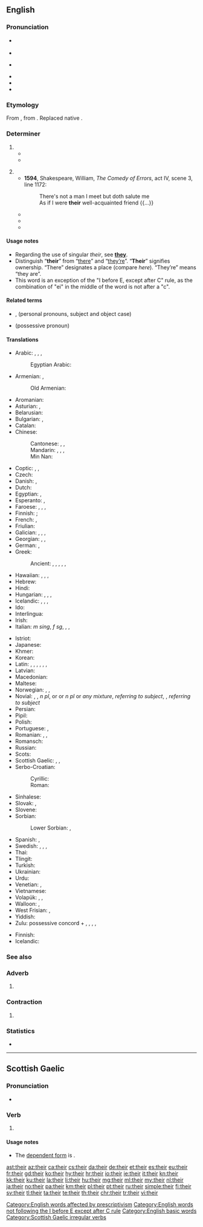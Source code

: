 {{also|þeir}}
==English==

===Pronunciation===
* {{a|UK}} {{IPA|/ðɛə(ɹ)/|/ðɛː(ɹ)/|lang=en}}
* {{audio|en-gb-their.ogg|Audio (UK)|lang=en}}
* {{a|US}} {{IPA|/ðɛɚ/|lang=en}}
* {{audio|en-us-their.ogg|Audio (US)|lang=en}}
* {{rhymes|ɛə(ɹ)|lang=en}}
* {{homophones|lang=en|there|they're}}

===Etymology===
From {{etyl|enm|en}}, from {{etyl|non|en}} {{m|non|þeirra}}. Replaced native {{etyl|ang}} {{m|ang|hiera}}.

===Determiner===
{{head|en|determiner|cat2=possessive determiners}}

# {{non-gloss definition|Belonging to, from, of, or relating to, [[them]] (plural).}}
#* {{quote-journal|date=May 5, 2012|author=Phil McNulty|work=BBC Sport
|title=[http://www.bbc.co.uk/sport/0/football/17878435 Chelsea 2-1 Liverpool]
|passage=For Liverpool, '''their''' season will now be regarded as a relative disappointment after failure to add the FA Cup to the Carling Cup and not mounting a challenge to reach the Champions League places.}}
#* {{quote-magazine|date=2013-07-20|volume=408|issue=8845|magazine={{w|The Economist}}
|title=[http://www.economist.com/news/http://www.economist.com/news/business/21582001-army-new-online-courses-scaring-wits-out-traditional-universities-can-they The attack of the MOOCs]
|passage=Since the launch early last year of&nbsp;[&hellip;] two Silicon Valley start-ups offering free education through MOOCs, massive open online courses, the ivory towers of academia have been shaken to their foundations. University brands built in some cases over centuries have been forced to contemplate the possibility that information technology will rapidly make '''their''' existing business model obsolete.}}
#: {{ux|en|they will meet tomorrow at '''their''' convenience;&nbsp; this is probably '''their''' cat}}
# {{non-gloss definition|Belonging to someone (one person, singular).}}
#* '''1594''', Shakespeare, William, ''The Comedy of Errors'', act IV, scene 3, line 1172:
#*: There's not a man I meet but doth salute me<br/>As if I were '''their''' well-acquainted friend {{...}}
#* {{quote-book|year=2006|title=First on the Scene: Student Reference Guide|author=St. John Ambulance|isbn=1-894070-56-9|section=Lesson 2, page 3|passage=Place the casualty on '''their''' back with feet and legs raised—this is called the ''shock position''. [emphasis in original] Once the casualty is positioned, cover them to preserve body heat, but do not overheat.}}
#* {{quote-book
|year=2007
|first=J. K.
|last=Rowling
|authorlink=J. K. Rowling
|title={{w|Harry Potter and the Deathly Hallows}}
|location=(quoted edition: London
|publisher=Bloomsbury, 2008
|isbn=978 0 7475 9586 1
|page=93)
|passage=‘I mean ... if somebody made a mistake,’ Harry went on, ‘and let something slip, I know they didn’t mean to do it. It’s not '''their''' fault,’ he repeated, again a little louder than he would usually have spoken.
}}
#* {{seemorecites|lang=en}}

====Usage notes====
* Regarding the use of singular ''their'', see '''[[they]]'''.
* Distinguish “'''their'''” from “[[there]]” and “[[they're|they’re]]”. “'''Their'''” signifies ownership. “There” designates a place (compare ''here''). “They’re” means “they are”.
* This word is an exception of the "I before E, except after C" rule, as the combination of "ei" in the middle of the word is not after a "c".

====Related terms====
* {{l|en|they}}, {{l|en|them}} (personal pronouns, subject and object case)
* {{l|en|theirs}} (possessive pronoun)

====Translations====
{{trans-top|belonging to them (plural)}}
* Arabic: {{t|ar|لَهُم}}, {{t+|ar|ـهُمْ|tr=-hum|m}}, {{t|ar|ـهُنَّ|tr=-hunna|f}}, {{t|ar|ـهُمَا|d|tr=-humā}}
*: Egyptian Arabic: {{t|arz|هم|alt='''ـهم'''|tr=-hum|sc=Arab}}
* Armenian: {{t|hy|նրանց}}, {{l|hy|իրենց}}
*: Old Armenian: {{t|xcl|նոցա}}
* Aromanian: {{t|rup|lor|alt=(a) lor|m|f}}
* Asturian: {{t+|ast|so}}, {{t+|ast|sos|p}}
* Belarusian: {{t|be|іх}}
* Bulgarian: {{t|bg|те́хен}}, {{t+|bg|им|sc=Cyrl}}
* Catalan: {{t|ca|llur}}
* Chinese:
*: Cantonese: {{qualifier|formal, written}} {{t|yue|他們|alt=他們的|sc=Hant}}, {{t|yue|他们|tr=ta1 mun4 dik1|alt=他们的|sc=Hant}}, {{qualifier|vernacular}} {{t|yue|佢哋|tr=keoi5 dei6 ge3|alt=佢哋嘅|sc=Hant}}
*: Mandarin: {{t+|cmn|他們|alt=他們的|sc=Hani}}, {{t+|cmn|他们|alt=他们的|tr=tāmen-de|sc=Hani}}, {{t+|cmn|她們|alt=她們的|sc=Hani}}, {{t+|cmn|她们|alt=她们的|tr=tāmen-de|sc=Hani}} {{qualifier|of females}}
*: Min Nan: {{t|nan|亻因|tr=[[in]]}}
* Coptic: {{t|cop|ⲡⲟⲩ|m|tr=pw}}, {{t|cop|ⲧⲟⲩ|f|tr=tw}}, {{t|cop|ⲛⲟⲩ|m-p|f-p|tr=nw}}
* Czech: {{t+|cs|jejich}}
* Danish: {{t+|da|deres}}, {{t+|da|sin}}
* Dutch: {{t+|nl|hun}}
* Egyptian: {{qualifier|archaic}} {{t|egy|𓋴𓈖𓏥|tr=sn}}, {{qualifier|late egyptian}} {{t|egy|𓏲𓏥|tr=w}}
* Esperanto: {{t|eo|ilia}}, {{t|eo|iliaj|p}}
* Faroese: {{t|fo|teirra}}, {{t|fo|hjá teimum}}, {{t|fo|sín}}, {{t|fo|hjá sær}}
* Finnish: {{qualifier|if owners are people}} {{t+|fi|heidän}}; {{qualifier|if owners are not people}} {{t+|fi|niiden}}
* French: {{t+|fr|leur|s}}, {{t+|fr|leurs|p}}
* Friulian: {{t|fur|lôr}}
* Galician: {{t+|gl|seu|m}}, {{t|gl|súa|f}}, {{t|gl|seus|m-p}}, {{t|gl|súas|f-p}}
* Georgian: {{t|ka|მათი}}, {{t|ka|იმათი}}, {{t|ka|თავიანთი}}
* German: {{t+|de|ihr}}, {{t+|de|ihre}}
* Greek:
*: Ancient: {{t|grc|αὐτῶν}} {{qualifier|[[genitive case|gen.]] of personal pronoun}}, {{t|grc|τούτων}} {{qualifier|gen. of medial demonstrative}}, {{t|grc|ἐκείνων}} {{qualifier|gen. of distal demonstrative}}, {{t|grc|τῶνδε}} {{qualifier|gen. of proximal demonstrative}}, {{t|grc|σφῶν}} {{qualifier|gen. of personal pronoun}}, {{t|grc|σφέτερος}} {{qualifier|adjective}}
* Hawaiian: {{qualifier|dual}} {{t|haw|ko}} {{t|haw|lāua}}, {{t|haw|kā}} {{t|haw|lāua}}, {{qualifier|plural}} {{t|haw|ko}} {{t|haw|lākou}}, {{t|haw|kā}} {{t|haw|lākou}}
* Hebrew: {{t|he|שלהם|p|tr=shelahém|sc=Hebr}}
* Hindi: {{t+|hi|उनका|tr=unkā}}
* Hungarian: {{t|hu|-uk}}, {{t|hu|-ük}}, {{t|hu|-juk}}, {{t|hu|-jük}}
* Icelandic: {{t+|is|þeirra}}, {{t+|is|sinn|m}}, {{t+|is|sín|f}}, {{t+|is|sitt|n}}
* Ido: {{t+|io|lia}}
* Interlingua: {{t|ia|lor}}
* Irish: {{t+|ga|a}}
* Italian: {{t-check|it|il loro}} ''m sing'', {{t-check|it|la loro}} ''f sg'', {{t-check|it|i loro|m-p}}, {{t-check|it|le loro|f-p}}, {{t+check|it|loro}}
{{trans-mid}}
* Istriot: {{t|ist|luri}}
* Japanese: {{t|ja|彼ら|alt=彼らの|tr=かれらの, karera-no}}
* Khmer: {{t|km|របស់គេ|tr=rɔbɑh kei|sc=Khmr}}
* Korean: {{t|ko|그들의|tr=geudeul-ui|sc=Hang}}
* Latin: {{t+|la|suus}}, {{t|la|illorum|m|n}}, {{t|la|illarum|f}}, {{t+|la|eorum|m|n}}, {{t+|la|earum|f}}, {{t+|la|horum|m|n}}, {{t+|la|harum|f}}
* Latvian: {{t+|lv|viņu}}
* Macedonian: {{t|mk|нивен|tr=níven}}
* Maltese: {{t|mt|tagħhom}}
* Norwegian: {{t+|no|deres}}, {{t+|no|sin}}, {{t+|no|sine}} {{qualifier|own, generic}}
* Novial: {{qualifier|1}} {{t-check|nov|losen|m-p}}, {{qualifier|1}} {{t-check|nov|lasen|f-p}}, {{qualifier|1}} {{t-check|nov|lusen}} ''n pl '', {{qualifier|1}} {{t-check|nov|lesen|m-p|f-p}} or or ''n pl'' or ''any mixture'', {{qualifier|1}} {{t-check|nov|sen}} ''referring to subject'', {{qualifier|2}} {{t-check|nov|len}}, {{qualifier|2}} {{t-check|nov|sen}} ''referring to subject''
* Persian: {{t+|fa|شان|alt=ـشان|tr=-e-shān}}
* Pipil: {{t|ppl|in-}}
* Polish: {{t+|pl|ich}}
* Portuguese: {{t+|pt|seu}}, {{t+|pt|seus}}
* Romanian: {{t+|ro|lor|m|f}}, {{t|ro|săi|m}}, {{t+|ro|sale|f}}
* Romansch: {{t|rm|lur}}
* Russian: {{t+|ru|их}}
* Scots: {{t|sco|thair}}
* Scottish Gaelic: {{t|gd|aca}}, {{t|gd|an}}, {{t|gd|am}}
* Serbo-Croatian:
*: Cyrillic: {{t|sh|њихов|sc=Cyrl}}
*: Roman: {{t|sh|njihov}}
* Sinhalese: {{t|si|ඔවුන්ගේ|sc=Sinh}}
* Slovak: {{t+|sk|ich}}, {{t|sk|svoj}}
* Slovene: {{t+|sl|njíhov}}
* Sorbian:
*: Lower Sorbian: {{t|dsb|jeju}} {{qualifier|referring to two people or things}}, {{t|dsb|jich}} {{qualifier|referring to three or more people or things}}
* Spanish: {{t+|es|su|s}}, {{t+|es|sus|p}}
* Swedish: {{t+|sv|deras}}, {{t+|sv|sin}} {{qualifier|c, singular}}, {{t+|sv|sitt}} {{qualifier|n, singular}}, {{t+|sv|sina|p}}
* Thai: {{t|th|ของเขา|tr=kŏng kăo}}
* Tlingit: {{t|tli|has du}}
* Turkish: {{t+|tr|onların}}
* Ukrainian: {{t|uk|їх}}
* Urdu: {{t|ur|ان کا|tr=un kā}}
* Venetian: {{t|vec|so}}, {{t|vec|suo}}
* Vietnamese: {{t|vi|của họ}}
* Volapük: {{qualifier|masculine}} {{t+|vo|omsik}}, {{qualifier|feminine}} {{t|vo|ofsik}}, {{qualifier|neuter or of mixed or unspecified gender}} {{t+|vo|onsik}}
* Walloon: {{t+|wa|leu|c}}, {{t|wa|leus|c-p}}
* West Frisian: {{t|fy|har}}, {{t|fy|harren}}
* Yiddish: {{t|yi|זייער|sc=Hebr}}
* Zulu: possessive concord + {{t|zu|bo|c2|alt=-bo}} {{qualifier|usually for people}}, {{t|zu|yo|c4|alt=-yo}}, {{t|zu|wo|c6|alt=-wo}}, {{t|zu|zo|c8|alt=-zo}}, {{t|zu|zo|c10|alt=-zo}}
{{trans-bottom}}

{{trans-top|belonging to someone of unspecified gender (singular)}}
* Finnish: {{t+|fi|hänen}}
* Icelandic: {{t+|is|þess|n}}
{{trans-mid}}
{{trans-bottom}}

===See also===
{{English personal pronouns}}

===Adverb===
{{head|en|adverb}}

# {{misspelling of|there|lang=en}}

===Contraction===
{{head|en|contraction}}

# {{misspelling of|they’re|lang=en}}

===Statistics===
* {{rank|my|were|are|37|their|one|so|me}}

[[Category:English words affected by prescriptivism]]
[[Category:English words not following the I before E except after C rule]]

[[Category:English basic words]]

----

==Scottish Gaelic==

===Pronunciation===
* {{IPA|/heːr/|lang=gd}}

===Verb===
{{head|gd|verb form}}

# {{form of|Future tense|abair|lang=gd}}

====Usage notes====
* The [[dependent|dependent form]] is {{l|gd|abair}}.

[[Category:Scottish Gaelic irregular verbs]]

[[ast:their]]
[[az:their]]
[[ca:their]]
[[cs:their]]
[[da:their]]
[[de:their]]
[[et:their]]
[[es:their]]
[[eu:their]]
[[fr:their]]
[[gd:their]]
[[ko:their]]
[[hy:their]]
[[hr:their]]
[[io:their]]
[[ie:their]]
[[it:their]]
[[kn:their]]
[[kk:their]]
[[ku:their]]
[[la:their]]
[[li:their]]
[[hu:their]]
[[mg:their]]
[[ml:their]]
[[my:their]]
[[nl:their]]
[[ja:their]]
[[no:their]]
[[pa:their]]
[[km:their]]
[[pl:their]]
[[pt:their]]
[[ru:their]]
[[simple:their]]
[[fi:their]]
[[sv:their]]
[[tl:their]]
[[ta:their]]
[[te:their]]
[[th:their]]
[[chr:their]]
[[tr:their]]
[[vi:their]]